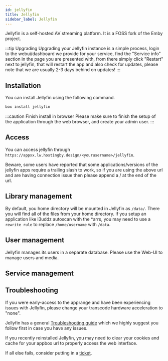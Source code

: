 ```yaml
---
id: jellyfin
title: Jellyfin
sidebar_label: Jellyfin
---
```


Jellyfin is a self-hosted AV streaming platform. It is a FOSS fork of the Emby project.

:::tip Upgrading
Upgrading your Jellyfin instance is a simple process, login to the webui/dashboard we provide for your service, find the "Service info" section in the page you are presented with, from there simply click "Restart" next to jellyfin, that will restart the app and also check for updates, please note that we are usually 2-3 days behind on updates!
:::

## Installation

You can install Jellyfin using the following command.

```bash
box install jellyfin
```

:::caution Finish install in browser
Please make sure to finish the setup of the application through the web browser, and create your admin user.
:::

## Access

You can access jellyfin through `https://appxx.lw.hostingby.design/<yourusername>/jellyfin`.

Beware, some users have reported that some applications/versions of the jellyfin apps require a trailing slash to work, so if you are using the above url and are having connection issue then please append a / at the end of the url.

## Library management

By default, you home directory will be mounted in Jellyfin as `/data/`. There you will find all of the files from your home directory. If you setup an application like l3uddz autoscan with the *arrs, you may need to use a `rewrite rule` to replace `/home/username` with `/data`.

## User management

Jellyfin manages its users in a separate database. Please use the Web-UI to manage users and media.

## Service management


<SystemdTabs service="jellyfin" />

## Troubleshooting

If you were early-access to the apprange and have been experiencing issues with Jellyfin, please change your transcode hardware acceleration to "none".

Jellyfin has a general [Troubleshooting guide](https://jellyfin.org/docs/general/administration/troubleshooting.html) which we highly suggest you follow first in case you have any issues.

If you recently reinstalled Jellyfin, you may need to clear your cookies and cache for your appbox url to properly access the web interface.

If all else fails, consider putting in a [ticket](https://my.hostingby.design/submitticket.php?step=2&deptid=2).
